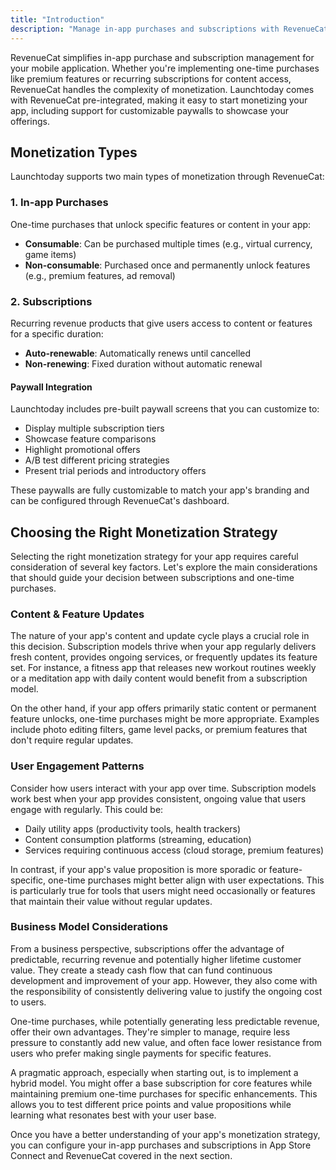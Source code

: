 ```yaml
---
title: "Introduction"
description: "Manage in-app purchases and subscriptions with RevenueCat"
---
```


RevenueCat simplifies in-app purchase and subscription management for your mobile application. Whether you're implementing one-time purchases like premium features or recurring subscriptions for content access, RevenueCat handles the complexity of monetization. Launchtoday comes with RevenueCat pre-integrated, making it easy to start monetizing your app, including support for customizable paywalls to showcase your offerings.

## Monetization Types

Launchtoday supports two main types of monetization through RevenueCat:

### 1. In-app Purchases

One-time purchases that unlock specific features or content in your app:

- **Consumable**: Can be purchased multiple times (e.g., virtual currency, game items)
- **Non-consumable**: Purchased once and permanently unlock features (e.g., premium features, ad removal)

### 2. Subscriptions

Recurring revenue products that give users access to content or features for a specific duration:

- **Auto-renewable**: Automatically renews until cancelled
- **Non-renewing**: Fixed duration without automatic renewal

#### Paywall Integration

Launchtoday includes pre-built paywall screens that you can customize to:

- Display multiple subscription tiers
- Showcase feature comparisons
- Highlight promotional offers
- A/B test different pricing strategies
- Present trial periods and introductory offers

These paywalls are fully customizable to match your app's branding and can be configured through RevenueCat's dashboard.

## Choosing the Right Monetization Strategy

Selecting the right monetization strategy for your app requires careful consideration of several key factors. Let's explore the main considerations that should guide your decision between subscriptions and one-time purchases.

### Content & Feature Updates

The nature of your app's content and update cycle plays a crucial role in this decision. Subscription models thrive when your app regularly delivers fresh content, provides ongoing services, or frequently updates its feature set. For instance, a fitness app that releases new workout routines weekly or a meditation app with daily content would benefit from a subscription model.

On the other hand, if your app offers primarily static content or permanent feature unlocks, one-time purchases might be more appropriate. Examples include photo editing filters, game level packs, or premium features that don't require regular updates.

### User Engagement Patterns

Consider how users interact with your app over time. Subscription models work best when your app provides consistent, ongoing value that users engage with regularly. This could be:

- Daily utility apps (productivity tools, health trackers)
- Content consumption platforms (streaming, education)
- Services requiring continuous access (cloud storage, premium features)

In contrast, if your app's value proposition is more sporadic or feature-specific, one-time purchases might better align with user expectations. This is particularly true for tools that users might need occasionally or features that maintain their value without regular updates.

### Business Model Considerations

From a business perspective, subscriptions offer the advantage of predictable, recurring revenue and potentially higher lifetime customer value. They create a steady cash flow that can fund continuous development and improvement of your app. However, they also come with the responsibility of consistently delivering value to justify the ongoing cost to users.

One-time purchases, while potentially generating less predictable revenue, offer their own advantages. They're simpler to manage, require less pressure to constantly add new value, and often face lower resistance from users who prefer making single payments for specific features.

A pragmatic approach, especially when starting out, is to implement a hybrid model. You might offer a base subscription for core features while maintaining premium one-time purchases for specific enhancements. This allows you to test different price points and value propositions while learning what resonates best with your user base.

Once you have a better understanding of your app's monetization strategy, you can configure your in-app purchases and subscriptions in App Store Connect and RevenueCat covered in the next section.
